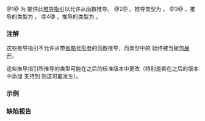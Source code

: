 {{title|{{tt|std::function}} 的推导指引}}
{{cpp/utility/functional/function/navbar}}
{{dcl begin}}
{{dcl header|functional}}
{{dcl | num=1 | since=c++17 |
template&lt; class R, class... ArgTypes &gt; 
function( R(*)(ArgTypes...) ) -&gt; function&lt;R(ArgTypes...)&gt;;
}}
{{dcl | num=2 | since=c++17 |
template&lt;class F&gt;
function( F ) -&gt; function&lt;/* 见下文 */&gt;;
}}
{{dcl | num=3 | since=c++23 |
template&lt; class F &gt;
function( F ) -&gt; function&lt;/* 见下文 */&gt;;
}}
{{dcl | num=4 | since=c++23 |
template&lt; class F &gt;
function( F ) -&gt; function&lt;/* 见下文 */&gt;;
}}
{{dcl end}}
@1@ 为 {{lc|std::function}} 提供此[[cpp/language/class template argument deduction|推导指引]]以允许从函数推导。
@2@ {{cpp/enable_if| {{c|&amp;F::operator()}} 在作为不求值操作数时良构且 {{c|decltype(&amp;F::operator())}} 形式为 {{c|R(G::*)(A...)}}（可选地有 cv 限定，可选地有 noexcept，可选地有左值引用限定）}}。推导类型为 {{c|std::function&lt;R(A...)&gt;}}。
@3@ {{cpp/enable_if| {{c|&amp;F::operator()}} 在作为不求值操作数时良构且 {{c|F::operator()}} 是类型形式为 {{c|R(G, A...)}} 或 {{c|R(G, A...) noexcept}} 的[[cpp/language/member_functions#显式对象形参|显式对象形参函数]]}}。推导的类型为 {{c|std::function&lt;R(A...)&gt;}}。
@4@ {{cpp/enable_if| {{c|&amp;F::operator()}} 在作为不求值操作数时良构且 {{c|F::operator()}} 是类型形式为 {{c|R(A...)}} 或 {{c|R(A...) noexcept}} 的[[cpp/language/static#静态成员函数|静态成员函数]]}}。推导的类型为 {{c|std::function&lt;R(A...)&gt;}}。

===注解===
这些推导指引不允许从带[[cpp/language/variadic_arguments|省略号形参]]的函数推导，而类型中的 {{c|...}} 始终被当做[[cpp/language/parameter_pack#包展开|包展开]]。

这些推导指引所推导的类型可能在之后的标准版本中更改（特别是若在之后的版本中添加 {{c|noexcept}} 支持到 {{lc|std::function}} 则这可能发生）。

===示例===
{{example|code=
#include &lt;functional&gt;
int func(double) { return 0; }
int main() {
  std::function f{func}; // 指引 #1 推导 function&lt;int(double)&gt;
  int i = 5;
  std::function g = [&amp;](double) { return i; }; // 指引 #2 推导 function&lt;int(double)&gt;
}
}}

===缺陷报告===
{{dr list begin}}
{{dr list item|wg=lwg|dr=3238|std=C++17|before={{v|2}} 的行为在 {{c|F::operator()}} 为 &amp;&amp; 限定时不明确|after=明确为从重载决议排除}}
{{dr list end}}

{{langlinks|de|en|es|fr|it|ja|pt|ru}}